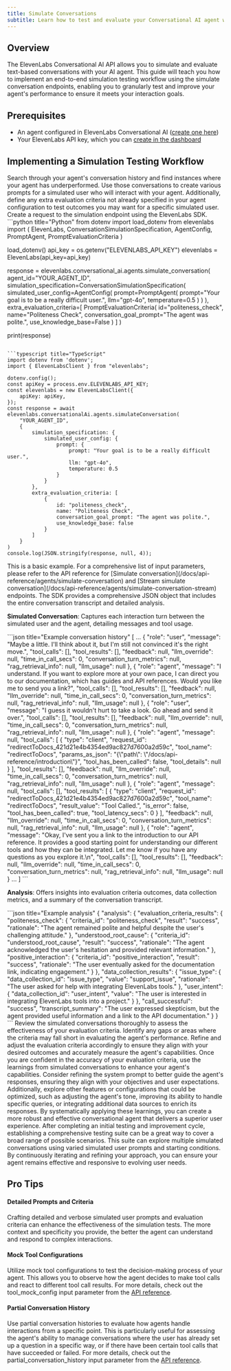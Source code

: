 ```yaml
---
title: Simulate Conversations
subtitle: Learn how to test and evaluate your Conversational AI agent with simulated conversations
---
```


## Overview

The ElevenLabs Conversational AI API allows you to simulate and evaluate text-based conversations with your AI agent. This guide will teach you how to implement an end-to-end simulation testing workflow using the simulate conversation endpoints, enabling you to granularly test and improve your agent's performance to ensure it meets your interaction goals.

## Prerequisites

- An agent configured in ElevenLabs Conversational AI ([create one here](/docs/conversational-ai/quickstart))
- Your ElevenLabs API key, which you can [create in the dashboard](https://elevenlabs.io/app/settings/api-keys)

## Implementing a Simulation Testing Workflow

<Steps>

<Step title="Identify initial evaluation parameters">
Search through your agent's conversation history and find instances where your agent has underperformed. Use those conversations to create various prompts for a simulated user who will interact with your agent. Additionally, define any extra evaluation criteria not already specified in your agent configuration to test outcomes you may want for a specific simulated user.

</Step>

<Step title="Simulate the conversation via the SDK">
Create a request to the simulation endpoint using the ElevenLabs SDK.

<CodeGroup>
```python title="Python"
from dotenv import load_dotenv
from elevenlabs import (
    ElevenLabs,
    ConversationSimulationSpecification,
    AgentConfig,
    PromptAgent,
    PromptEvaluationCriteria
)

load_dotenv()
api_key = os.getenv("ELEVENLABS_API_KEY")
elevenlabs = ElevenLabs(api_key=api_key)

response = elevenlabs.conversational_ai.agents.simulate_conversation(
agent_id="YOUR_AGENT_ID",
simulation_specification=ConversationSimulationSpecification(
simulated_user_config=AgentConfig(
prompt=PromptAgent(
prompt="Your goal is to be a really difficult user.",
llm="gpt-4o",
temperature=0.5
)
)
),
extra_evaluation_criteria=[
PromptEvaluationCriteria(
id="politeness_check",
name="Politeness Check",
conversation_goal_prompt="The agent was polite.",
use_knowledge_base=False
)
]
)

print(response)

````

```typescript title="TypeScript"
import dotenv from 'dotenv';
import { ElevenLabsClient } from "elevenlabs";

dotenv.config();
const apiKey = process.env.ELEVENLABS_API_KEY;
const elevenlabs = new ElevenLabsClient({
    apiKey: apiKey,
});
const response = await elevenlabs.conversationalAi.agents.simulateConversation(
    "YOUR_AGENT_ID",
    {
        simulation_specification: {
            simulated_user_config: {
                prompt: {
                    prompt: "Your goal is to be a really difficult user.",
                    llm: "gpt-4o",
                    temperature: 0.5
                }
            }
        },
        extra_evaluation_criteria: [
            {
                id: "politeness_check",
                name: "Politeness Check",
                conversation_goal_prompt: "The agent was polite.",
                use_knowledge_base: false
            }
        ]
    }
)
console.log(JSON.stringify(response, null, 4));
````

</CodeGroup>

<Note>
  This is a basic example. For a comprehensive list of input parameters, please refer to the API
  reference for [Simulate conversation](/docs/api-reference/agents/simulate-conversation) and
  [Stream simulate conversation](/docs/api-reference/agents/simulate-conversation-stream) endpoints.
</Note>

</Step>

<Step title="Analyze the response">
The SDK provides a comprehensive JSON object that includes the entire conversation transcript and detailed analysis.

**Simulated Conversation**: Captures each interaction turn between the simulated user and the agent, detailing messages and tool usage.

<CodeGroup>
```json title="Example conversation history"
[
  ...
  {
    "role": "user",
    "message": "Maybe a little. I'll think about it, but I'm still not convinced it's the right move.",
    "tool_calls": [],
    "tool_results": [],
    "feedback": null,
    "llm_override": null,
    "time_in_call_secs": 0,
    "conversation_turn_metrics": null,
    "rag_retrieval_info": null,
    "llm_usage": null
  },
  {
    "role": "agent",
    "message": "I understand. If you want to explore more at your own pace, I can direct you to our documentation, which has guides and API references. Would you like me to send you a link?",
    "tool_calls": [],
    "tool_results": [],
    "feedback": null,
    "llm_override": null,
    "time_in_call_secs": 0,
    "conversation_turn_metrics": null,
    "rag_retrieval_info": null,
    "llm_usage": null
  },
  {
    "role": "user",
    "message": "I guess it wouldn't hurt to take a look. Go ahead and send it over.",
    "tool_calls": [],
    "tool_results": [],
    "feedback": null,
    "llm_override": null,
    "time_in_call_secs": 0,
    "conversation_turn_metrics": null,
    "rag_retrieval_info": null,
    "llm_usage": null
  },
  {
    "role": "agent",
    "message": null,
    "tool_calls": [
      {
        "type": "client",
        "request_id": "redirectToDocs_421d21e4b4354ed9ac827d7600a2d59c",
        "tool_name": "redirectToDocs",
        "params_as_json": "{\"path\": \"/docs/api-reference/introduction\"}",
        "tool_has_been_called": false,
        "tool_details": null
      }
    ],
    "tool_results": [],
    "feedback": null,
    "llm_override": null,
    "time_in_call_secs": 0,
    "conversation_turn_metrics": null,
    "rag_retrieval_info": null,
    "llm_usage": null
  },
  {
    "role": "agent",
    "message": null,
    "tool_calls": [],
    "tool_results": [
      {
        "type": "client",
        "request_id": "redirectToDocs_421d21e4b4354ed9ac827d7600a2d59c",
        "tool_name": "redirectToDocs",
        "result_value": "Tool Called.",
        "is_error": false,
        "tool_has_been_called": true,
        "tool_latency_secs": 0
      }
    ],
    "feedback": null,
    "llm_override": null,
    "time_in_call_secs": 0,
    "conversation_turn_metrics": null,
    "rag_retrieval_info": null,
    "llm_usage": null
  },
  {
    "role": "agent",
    "message": "Okay, I've sent you a link to the introduction to our API reference.  It provides a good starting point for understanding our different tools and how they can be integrated. Let me know if you have any questions as you explore it.\n",
    "tool_calls": [],
    "tool_results": [],
    "feedback": null,
    "llm_override": null,
    "time_in_call_secs": 0,
    "conversation_turn_metrics": null,
    "rag_retrieval_info": null,
    "llm_usage": null
  }
  ...
]
```
</CodeGroup>

**Analysis**: Offers insights into evaluation criteria outcomes, data collection metrics, and a summary of the conversation transcript.

<CodeGroup>
```json title="Example analysis"
{
  "analysis": {
    "evaluation_criteria_results": {
      "politeness_check": {
        "criteria_id": "politeness_check",
        "result": "success",
        "rationale": "The agent remained polite and helpful despite the user's challenging attitude."
      },
      "understood_root_cause": {
        "criteria_id": "understood_root_cause",
        "result": "success",
        "rationale": "The agent acknowledged the user's hesitation and provided relevant information."
      },
      "positive_interaction": {
        "criteria_id": "positive_interaction",
        "result": "success",
        "rationale": "The user eventually asked for the documentation link, indicating engagement."
      }
    },
    "data_collection_results": {
      "issue_type": {
        "data_collection_id": "issue_type",
        "value": "support_issue",
        "rationale": "The user asked for help with integrating ElevenLabs tools."
      },
      "user_intent": {
        "data_collection_id": "user_intent",
        "value": "The user is interested in integrating ElevenLabs tools into a project."
      }
    },
    "call_successful": "success",
    "transcript_summary": "The user expressed skepticism, but the agent provided useful information and a link to the API documentation."
  }
}
```
</CodeGroup>
</Step>

<Step title="Improve your evaluation criteria">
  Review the simulated conversations thoroughly to assess the effectiveness of your evaluation
  criteria. Identify any gaps or areas where the criteria may fall short in evaluating the agent's
  performance. Refine and adjust the evaluation criteria accordingly to ensure they align with your
  desired outcomes and accurately measure the agent's capabilities.
</Step>

<Step title="Improve your agent">
  Once you are confident in the accuracy of your evaluation criteria, use the learnings from
  simulated conversations to enhance your agent's capabilities. Consider refining the system prompt
  to better guide the agent's responses, ensuring they align with your objectives and user
  expectations. Additionally, explore other features or configurations that could be optimized, such
  as adjusting the agent's tone, improving its ability to handle specific queries, or integrating
  additional data sources to enrich its responses. By systematically applying these learnings, you
  can create a more robust and effective conversational agent that delivers a superior user
  experience.
</Step>

<Step title="Continuous iteration">
  After completing an initial testing and improvement cycle, establishing a comprehensive testing
  suite can be a great way to cover a broad range of possible scenarios. This suite can explore
  multiple simulated conversations using varied simulated user prompts and starting conditions. By
  continuously iterating and refining your approach, you can ensure your agent remains effective and
  responsive to evolving user needs.
</Step>

</Steps>

## Pro Tips

#### Detailed Prompts and Criteria

Crafting detailed and verbose simulated user prompts and evaluation criteria can enhance the effectiveness of the simulation tests. The more context and specificity you provide, the better the agent can understand and respond to complex interactions.

#### Mock Tool Configurations

Utilize mock tool configurations to test the decision-making process of your agent. This allows you to observe how the agent decides to make tool calls and react to different tool call results. For more details, check out the tool_mock_config input parameter from the [API reference](docs/api-reference/agents/simulate-conversation#request.body.simulation_specification.tool_mock_config).

#### Partial Conversation History

Use partial conversation histories to evaluate how agents handle interactions from a specific point. This is particularly useful for assessing the agent's ability to manage conversations where the user has already set up a question in a specific way, or if there have been certain tool calls that have succeeded or failed. For more details, check out the partial_conversation_history input parameter from the [API reference](docs/api-reference/agents/simulate-conversation#request.body.simulation_specification.partial_conversation_history).
